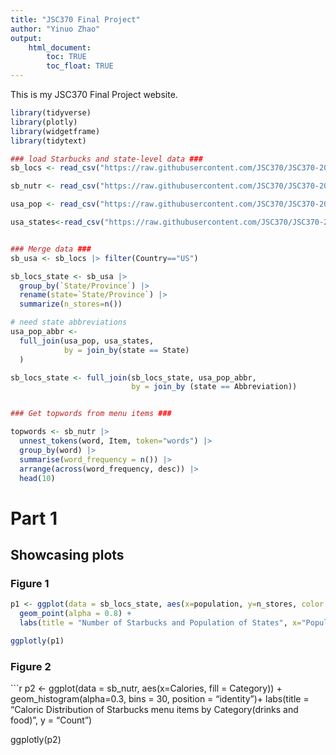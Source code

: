 ```yaml
---
title: "JSC370 Final Project"
author: "Yinuo Zhao"
output: 
    html_document:
        toc: TRUE
        toc_float: TRUE
---
```


This is my JSC370 Final Project website.


```r

library(tidyverse)
library(plotly)
library(widgetframe)
library(tidytext)

```

```r
### load Starbucks and state-level data ###
sb_locs <- read_csv("https://raw.githubusercontent.com/JSC370/JSC370-2024/main/labs/lab11/starbucks-locations.csv", show_col_types = FALSE)

sb_nutr <- read_csv("https://raw.githubusercontent.com/JSC370/JSC370-2024/main/labs/lab11/starbucks-menu-nutrition.csv", show_col_types = FALSE)

usa_pop <- read_csv("https://raw.githubusercontent.com/JSC370/JSC370-2024/main/labs/lab11/us_state_pop.csv", show_col_types = FALSE)

usa_states<-read_csv("https://raw.githubusercontent.com/JSC370/JSC370-2024/main/labs/lab11/states.csv", show_col_types = FALSE)


### Merge data ###
sb_usa <- sb_locs |> filter(Country=="US")

sb_locs_state <- sb_usa |>
  group_by(`State/Province`) |>
  rename(state=`State/Province`) |>
  summarize(n_stores=n())

# need state abbreviations
usa_pop_abbr <- 
  full_join(usa_pop, usa_states, 
            by = join_by(state == State)
  ) 

sb_locs_state <- full_join(sb_locs_state, usa_pop_abbr,
                           by = join_by (state == Abbreviation))


### Get topwords from menu items ###

topwords <- sb_nutr |>
  unnest_tokens(word, Item, token="words") |>
  group_by(word) |>
  summarise(word_frequency = n()) |>
  arrange(across(word_frequency, desc)) |>
  head(10)

```



# Part 1

## Showcasing plots {.tabset}

### Figure 1

```r
p1 <- ggplot(data = sb_locs_state, aes(x=population, y=n_stores, color = state)) + 
  geom_point(alpha = 0.8) +
  labs(title = "Number of Starbucks and Population of States", x="Population", y = "Number of Starbucks")

ggplotly(p1)
```

### Figure 2

```r
p2 <- ggplot(data = sb_nutr, aes(x=Calories, fill = Category)) + 
  geom_histogram(alpha=0.3, bins = 30, position = "identity")+ 
  labs(title = "Caloric Distribution of Starbucks menu items by Category(drinks and food)", y = "Count")

ggplotly(p2)
